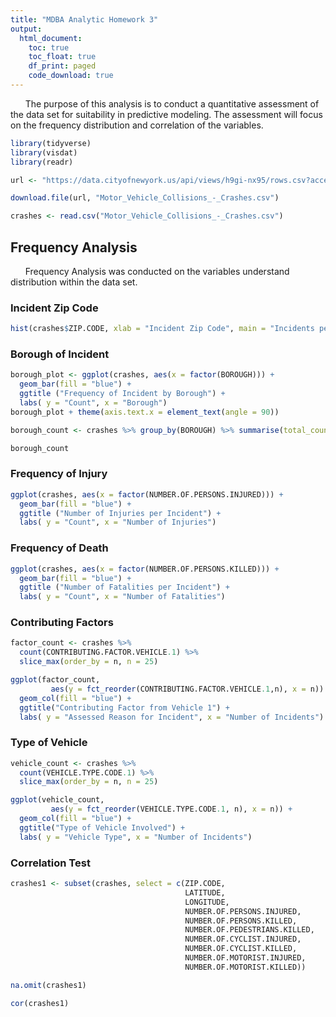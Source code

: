 ```yaml
---
title: "MDBA Analytic Homework 3"
output: 
  html_document:
    toc: true
    toc_float: true
    df_print: paged
    code_download: true
---
```


|       The purpose of this analysis is to conduct a quantitative assessment of the data set for suitability in predictive modeling.  The assessment will focus on the frequency distribution and correlation of the variables.


```r
library(tidyverse)
library(visdat)
library(readr)
```

```r
url <- "https://data.cityofnewyork.us/api/views/h9gi-nx95/rows.csv?accessType=DOWNLOAD"
```

```r
download.file(url, "Motor_Vehicle_Collisions_-_Crashes.csv")
```

```r
crashes <- read.csv("Motor_Vehicle_Collisions_-_Crashes.csv")
```

## Frequency Analysis

|       Frequency Analysis was conducted on the variables understand distribution within the data set.

### Incident Zip Code

```r
hist(crashes$ZIP.CODE, xlab = "Incident Zip Code", main = "Incidents per Zip Code", col = "blue")
```

### Borough of Incident

```r
borough_plot <- ggplot(crashes, aes(x = factor(BOROUGH))) +
  geom_bar(fill = "blue") +
  ggtitle ("Frequency of Incident by Borough") +
  labs( y = "Count", x = "Borough")
borough_plot + theme(axis.text.x = element_text(angle = 90))
```

```r
borough_count <- crashes %>% group_by(BOROUGH) %>% summarise(total_count = n(), .groups = "keep") %>% as.data.frame()
```

```r
borough_count
```

### Frequency of Injury

```r
ggplot(crashes, aes(x = factor(NUMBER.OF.PERSONS.INJURED))) +
  geom_bar(fill = "blue") +
  ggtitle ("Number of Injuries per Incident") +
  labs( y = "Count", x = "Number of Injuries")
```

### Frequency of Death

```r
ggplot(crashes, aes(x = factor(NUMBER.OF.PERSONS.KILLED))) +
  geom_bar(fill = "blue") +
  ggtitle ("Number of Fatalities per Incident") +
  labs( y = "Count", x = "Number of Fatalities")
```

### Contributing Factors

```r
factor_count <- crashes %>% 
  count(CONTRIBUTING.FACTOR.VEHICLE.1) %>% 
  slice_max(order_by = n, n = 25) 

ggplot(factor_count,
         aes(y = fct_reorder(CONTRIBUTING.FACTOR.VEHICLE.1,n), x = n)) +
  geom_col(fill = "blue") +
  ggtitle("Contributing Factor from Vehicle 1") +
  labs( y = "Assessed Reason for Incident", x = "Number of Incidents")
```

### Type of Vehicle

```r
vehicle_count <- crashes %>% 
  count(VEHICLE.TYPE.CODE.1) %>% 
  slice_max(order_by = n, n = 25) 

ggplot(vehicle_count,
         aes(y = fct_reorder(VEHICLE.TYPE.CODE.1, n), x = n)) +
  geom_col(fill = "blue") +
  ggtitle("Type of Vehicle Involved") +
  labs( y = "Vehicle Type", x = "Number of Incidents")
```

### Correlation Test

```r
crashes1 <- subset(crashes, select = c(ZIP.CODE,
                                       LATITUDE, 
                                       LONGITUDE,
                                       NUMBER.OF.PERSONS.INJURED,
                                       NUMBER.OF.PERSONS.KILLED,
                                       NUMBER.OF.PEDESTRIANS.KILLED,
                                       NUMBER.OF.CYCLIST.INJURED,
                                       NUMBER.OF.CYCLIST.KILLED,
                                       NUMBER.OF.MOTORIST.INJURED,
                                       NUMBER.OF.MOTORIST.KILLED))
```

```r
na.omit(crashes1)
```

```r
cor(crashes1)
```
